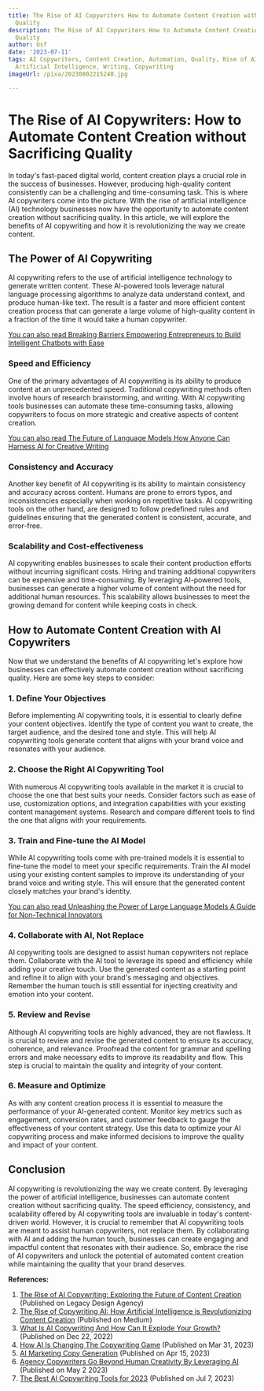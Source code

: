 ```yaml
---
title: The Rise of AI Copywriters How to Automate Content Creation without Sacrificing
  Quality
description: The Rise of AI Copywriters How to Automate Content Creation without Sacrificing
  Quality
author: Usf
date: '2023-07-11'
tags: AI Copywriters, Content Creation, Automation, Quality, Rise of AI, Technology,
  Artificial Intelligence, Writing, Copywriting
imageUrl: /pixa/20230802215240.jpg

---
```

# The Rise of AI Copywriters: How  to Automate Content Creation without Sacrificing  Quality

In today's fast-paced digital world, content creation plays a crucial role  in the success of businesses. However,  producing  high-quality content consistently can  be a challenging and time-consuming task. This is where AI copywriters come  into  the picture.  With the rise of  artificial intelligence (AI) technology businesses now have the opportunity  to automate content creation without sacrificing  quality. In this article, we will explore the benefits of  AI copywriting and  how it is revolutionizing the way we create content.

## The Power of AI Copywriting

AI  copywriting  refers to the use  of  artificial  intelligence technology  to  generate written content. These AI-powered tools leverage natural language processing algorithms to analyze data understand context, and produce human-like text. The result is a faster and more efficient content creation process that can generate a large volume of high-quality content in a fraction of the time it would take a human copywriter.

[You can also read Breaking Barriers Empowering  Entrepreneurs to Build Intelligent Chatbots with Ease](Breaking%20Barriers%20Empowering%20Entrepreneurs%20to%20Build%20Intelligent%20Chatbots%20with%20Ease)


### Speed and  Efficiency

One of the primary  advantages of AI copywriting is its ability to produce content  at an unprecedented speed. Traditional  copywriting methods often  involve hours  of  research brainstorming, and  writing. With AI copywriting tools businesses can automate these  time-consuming tasks, allowing  copywriters to  focus on more strategic and  creative aspects of content creation.

[You can also read The Future of  Language Models How Anyone Can Harness  AI for Creative Writing](The%20Future%20of%20Language%20Models%20How%20Anyone%20Can%20Harness%20AI%20for%20Creative%20Writing)


### Consistency and Accuracy

Another key benefit of AI copywriting is its ability to  maintain consistency and accuracy across content. Humans are prone to errors typos,  and inconsistencies especially  when working on repetitive tasks. AI copywriting tools on the other hand, are designed to follow predefined rules and guidelines ensuring that the generated content is consistent, accurate, and error-free.

### Scalability and Cost-effectiveness

AI copywriting enables businesses to  scale their content production efforts without incurring significant  costs. Hiring and training additional  copywriters can be expensive and time-consuming. By leveraging AI-powered  tools, businesses can generate a higher volume of content without the  need for additional human resources. This scalability allows businesses to meet the growing demand for content while keeping costs in check.

## How to Automate Content Creation with AI Copywriters

Now that we understand the  benefits of AI copywriting let's explore how  businesses can effectively automate content creation without sacrificing quality. Here are some key steps to consider:

### 1. Define Your Objectives

Before implementing AI copywriting tools, it  is essential to clearly define your content objectives. Identify the type of  content  you want to create, the target audience,  and the desired tone  and style. This will help AI copywriting tools generate  content that aligns with your brand voice and resonates with your audience.

### 2. Choose the Right  AI Copywriting Tool

With numerous AI copywriting tools available  in the market it is crucial to  choose the one that best suits your needs. Consider factors such as ease of use, customization options, and integration capabilities with your existing content management systems. Research and compare different tools to  find the one that aligns with your requirements.

### 3. Train and Fine-tune the AI Model

While AI copywriting tools come with pre-trained models it is essential to fine-tune the model to meet your specific requirements. Train the AI model using your existing content  samples to improve its understanding of your  brand voice and writing style. This will ensure that the generated content  closely matches your brand's identity.

[You can also read Unleashing the Power of Large Language Models  A Guide for Non-Technical Innovators](Unleashing%20the%20Power%20of%20Large%20Language%20Models%20A%20Guide%20for%20Non-Technical%20Innovators)


### 4. Collaborate with AI, Not Replace

AI  copywriting tools are designed  to assist human copywriters not  replace them. Collaborate with the AI tool to leverage its speed and  efficiency while adding your creative touch. Use the generated content as a starting  point and refine it  to align with your brand's messaging and objectives.  Remember the human touch is still essential for injecting creativity and emotion into your content.

### 5. Review  and Revise

Although AI copywriting  tools are highly advanced, they are not flawless. It is  crucial to review and revise the generated content to ensure its accuracy, coherence, and relevance. Proofread the  content for  grammar and spelling errors and make necessary edits to improve its readability and flow.  This step is crucial to maintain the quality and integrity  of your content.

### 6. Measure and  Optimize

As with any content creation process it is essential to measure the performance of your AI-generated content. Monitor key metrics such as engagement, conversion rates, and customer feedback to gauge the effectiveness  of your content  strategy. Use this data to optimize your AI copywriting process and make informed decisions to improve the quality and impact of your content.

## Conclusion

AI copywriting is revolutionizing the way we create content. By leveraging the power of artificial intelligence, businesses can automate content creation without sacrificing quality. The  speed efficiency,  consistency, and scalability offered by  AI copywriting tools are invaluable in today's content-driven world.  However, it  is crucial to remember that  AI copywriting tools are meant to assist human copywriters, not replace them. By collaborating  with AI and adding the human  touch,  businesses can create engaging and impactful content that resonates with their audience.  So, embrace  the rise of AI copywriters and unlock the potential of automated content  creation while maintaining the quality that your brand deserves.

**References:**

1.  [The Rise of AI Copywriting: Exploring the Future of Content Creation](https://www.legacydesignagency.com/blog/the-rise-of-ai-copywriting-exploring-the-future-of-content-creation) (Published on  Legacy Design Agency)
2. [The Rise of  Copywriting AI: How Artificial Intelligence is Revolutionizing Content Creation](https://kamalsinghsekhawat.medium.com/the-rise-of-copywriting-ai-how-artificial-intelligence-is-revolutionizing-content-creation-efe09f5585fd) (Published on Medium)
3. [What Is AI Copywriting And  How Can It Explode Your Growth?](https://jolarsen.com/what-is-ai-copywriting/) (Published on Dec 22, 2022)
4. [How AI Is Changing The Copywriting Game](https://aigeneratorx.com/blog/Ai-Copywriting-Game) (Published on Mar 31, 2023)
5. [AI Marketing  Copy Generation](https://aigeneratorx.com/blog/marketing%20copy,ai%20marketing%20copy)  (Published on Apr 15, 2023)
6. [Agency Copywriters Go Beyond Human Creativity By Leveraging AI](https://www.ndash.com/blog/agency-copywriters-go-beyond-human-creativity-by-leveraging-ai) (Published on May 2 2023)
7. [The  Best AI Copywriting Tools for 2023](https://www.semrush.com/blog/ai-copywriting/) (Published on Jul 7, 2023)